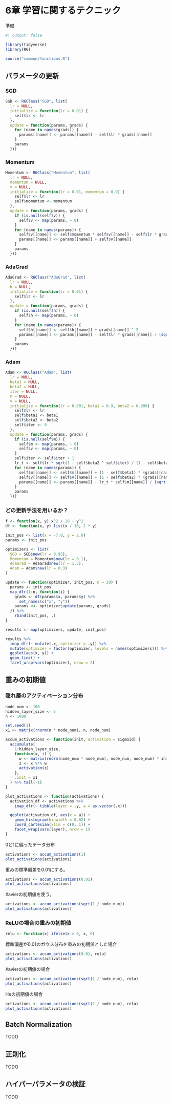 # 6章 学習に関するテクニック {.unnumbered}

準備

```r
#| output: false

library(tidyverse)
library(R6)
```

```r
source("common/functions.R")
```

## パラメータの更新

### SGD

```r
SGD <- R6Class("SGD", list(
  lr = NULL,
  initialize = function(lr = 0.01) {
    self$lr <- lr
  },
  update = function(params, grads) {
    for (name in names(grads)) {
      params[[name]] <- params[[name]] - self$lr * grads[[name]]
    }
    params
  }))
```

### Momentum

```r
Momentum <- R6Class("Momentum", list(
  lr = NULL,
  momentum = NULL,
  v = NULL,
  initialize = function(lr = 0.01, momentum = 0.9) {
    self$lr <- lr
    self$momentum <- momentum
  },
  update = function(params, grads) {
    if (is.null(self$v)) {
      self$v <- map(params, ~ 0)
    }
    for (name in names(params)) {
      self$v[[name]] <- self$momentum * self$v[[name]] - self$lr * grads[[name]]
      params[[name]] <- params[[name]] + self$v[[name]]
    }
    params
  }))
```

### AdaGrad

```r
AdaGrad <- R6Class("AdaGrad", list(
  lr = NULL,
  h = NULL,
  initialize = function(lr = 0.01) {
    self$lr <- lr
  },
  update = function(params, grads) {
    if (is.null(self$h)) {
      self$h <- map(params, ~ 0)
    }
    for (name in names(params)) {
      self$h[[name]] <- self$h[[name]] + grads[[name]] ^ 2
      params[[name]] <- params[[name]] - self$lr * grads[[name]] / (sqrt(self$h[[name]]) + 1e-7)
    }
    params
  }))
```

### Adam

```r
Adam <- R6Class("Adam", list(
  lr = NULL,
  beta1 = NULL,
  beta2 = NULL,
  iter = NULL,
  m = NULL,
  v = NULL,
  initialize = function(lr = 0.001, beta1 = 0.9, beta2 = 0.999) {
    self$lr <- lr
    self$beta1 <- beta1
    self$beta2 <- beta2
    self$iter <- 0
  },
  update = function(params, grads) {
    if (is.null(self$m)) {
      self$m <- map(params, ~ 0)
      self$v <- map(params, ~ 0)
    }
    self$iter <- self$iter + 1
    lr_t <- self$lr * sqrt(1 - self$beta2 ^ self$iter) / (1 - self$beta1 ^ self$iter)
    for (name in names(params)) {
      self$m[[name]] <- self$m[[name]] + (1 - self$beta1) * (grads[[name]] - self$m[[name]])
      self$v[[name]] <- self$v[[name]] + (1 - self$beta2) * (grads[[name]]^2 - self$v[[name]])
      params[[name]] <- params[[name]] - lr_t * self$m[[name]] / (sqrt(self$v[[name]]) + 1e-7)
    }
    params
  }))
```

### どの更新手法を用いるか？

```r
f <- function(x, y) x^2 / 20 + y^2
df <- function(x, y) list(x / 10, 2 * y)

init_pos <- list(x = -7.0, y = 2.0)
params <- init_pos

optimizers <- list(
  SGD = SGD$new(lr = 0.95),
  Momentum = Momentum$new(lr = 0.1),
  AdaGrad = AdaGrad$new(lr = 1.5),
  Adam = Adam$new(lr = 0.3)
)

update <- function(optimizer, init_pos, n = 30) {
  params <- init_pos
  map_dfr(1:n, function(i) {
    grads <- df(params$x, params$y) %>%
      set_names(c("x", "y"))
    params <<- optimizer$update(params, grads)
  }) %>%
    rbind(init_pos, .)
}

results <- map(optimizers, update, init_pos)

results %>%
  imap_dfr(~ mutate(.x, optimizer = .y)) %>%
  mutate(optimizer = factor(optimizer, levels = names(optimizers))) %>%
  ggplot(aes(x, y)) +
  geom_line() +
  facet_wrap(vars(optimizer), nrow = 2)
```

## 重みの初期値

### 隠れ層のアクティベーション分布

```r
node_num <- 100
hidden_layer_size <- 5
n <- 1000

set.seed(1)
x1 <- matrix(rnorm(n * node_num), n, node_num)

accum_activations <- function(init, activation = sigmoid) {
  accumulate(
    1:hidden_layer_size,
    function(x, i) {
      w <- matrix(rnorm(node_num * node_num), node_num, node_num) * init
      z <- x %*% w
      activation(z)
    },
    .init = x1
  ) %>% tail(-1)
}

plot_activations <- function(activations) {
  activation_df <- activations %>%
    imap_dfr(~ tibble(layer = .y, a = as.vector(.x)))

  ggplot(activation_df, aes(x = a)) +
    geom_histogram(binwidth = 0.02) +
    coord_cartesian(xlim = c(0, 1)) +
    facet_wrap(vars(layer), nrow = 1)
}
```

0と1に偏ったデータ分布

```r
activations <- accum_activations(1)
plot_activations(activations)
```

重みの標準偏差を0.01にする。

```r
activations <- accum_activations(0.01)
plot_activations(activations)
```

Xavierの初期値を使う。

```r
activations <- accum_activations(sqrt(1 / node_num))
plot_activations(activations)
```

### ReLUの場合の重みの初期値

```r
relu <- function(x) ifelse(x > 0, x, 0)
```

標準偏差が0.01のガウス分布を重みの初期値とした場合

```r
activations <- accum_activations(0.01, relu)
plot_activations(activations)
```

Xavierの初期値の場合

```r
activations <- accum_activations(sqrt(1 / node_num), relu)
plot_activations(activations)
```

Heの初期値の場合

```r
activations <- accum_activations(sqrt(2 / node_num), relu)
plot_activations(activations)
```

## Batch Normalization

TODO

## 正則化

TODO

## ハイパーパラメータの検証

TODO
